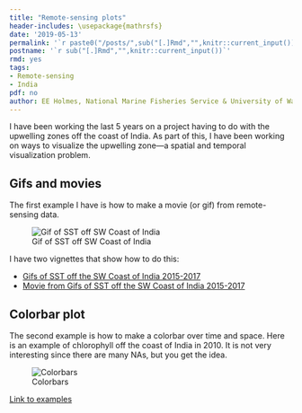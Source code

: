 ```yaml
---
title: "Remote-sensing plots"
header-includes: \usepackage{mathrsfs}
date: '2019-05-13'
permalink: '`r paste0("/posts/",sub("[.]Rmd","",knitr::current_input()),"/")`'
postname: '`r sub("[.]Rmd","",knitr::current_input())`'
rmd: yes
tags:
- Remote-sensing
- India
pdf: no
author: EE Holmes, National Marine Fisheries Service & University of Washington
---
```


<!--
require(eehutils)
filename="2019-5-14-transect-line.Rmd"
rmd_to_gfm(filename, pdf=TRUE)
-->

I have been working the last 5 years on a project having to do with the upwelling zones off the coast of India.  As part of this, I have been working on ways to visualize the upwelling zone---a spatial and temporal visualization problem.

## Gifs and movies

The first example I have is how to make a movie (or gif) from remote-sensing data.

![Gif of SST off SW Coast of India](https://ocean-satellite-tools.github.io/RM_Gifs/gifs/kochin_sst_2014.gif)

I have two vignettes that show how to do this:

-   [Gifs of SST off the SW Coast of India 2015-2017](https://ocean-satellite-tools.github.io/RM_Gifs/Kochin_SST_2015-17.html)
-   [Movie from Gifs of SST off the SW Coast of India 2015-2017](https://ocean-satellite-tools.github.io/RM_Gifs/Kochin_SST_2015-17_movie.html)

## Colorbar plot

The second example is how to make a colorbar over time and space. Here is an example of chlorophyll off the coast of India in 2010. It is not very interesting since there are many NAs, but you get the idea.

![Colorbars](https://ocean-satellite-tools.github.io/transect-line/inst/doc/images/Chl2010.png)

[Link to examples](https://ocean-satellite-tools.github.io/transect-line/)
